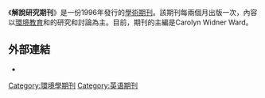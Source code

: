 {{Infobox journal
| title = 解說研究期刊<br/>Journal of Interpretation Research
| discipline = 棲息地解說, [[環境教育|環境教育]]
| language     = [[英文|英文]]
| abbreviation = J. Interpret. Res.
| editor = Carolyn Widner Ward
| publisher = National Association for Interpretation
| country = 美國
| history = 1996年至今
| frequency = 雙月刊
| impact =
| impact-year =
| license = 
| website = http://www.interpnet.com/JIR
| link2 = http://www.interpnet.com/nai/Publications/Journal_of_Interpretation_Research/Archive/nai/_publications/JIR_Archive.aspx
| link2-name = 線上閱讀
| ISSN = 1092-5872
| OCLC = 276948475
| LCCN = 97657672
}}

《'''解說研究期刊'''》是一份1996年發行的[[學術期刊|學術期刊]]。該期刊每兩個月出版一次，內容以[[環境教育|環境教育]]和{{link-en|棲息地解說|heritage interpretation}}的研究和討論為主。目前，期刊的主編是Carolyn Widner Ward。

== 外部連結 ==
* {{Official|1=http://www.interpnet.com/JIR}}


[[Category:環境學期刊|Category:環境學期刊]]
[[Category:英语期刊|Category:英语期刊]]
